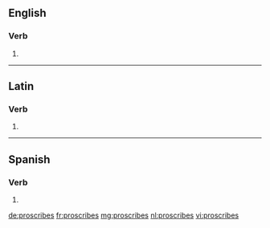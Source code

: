 ==English==

===Verb===
{{head|en}}

# {{en-third-person singular of|proscribe}}

----

==Latin==

===Verb===
{{la-verb-form|prōscrībēs}}

# {{conjugation of|prōscrībō||2|s|fut|act|ind|lang=la}}

----

==Spanish==

===Verb===
{{es-verb-form|proscribir}}

# {{es-verb form of|ending=ir|mood=indicative|tense=present|pers=2|formal=no|number=singular|proscribir}}

[[de:proscribes]]
[[fr:proscribes]]
[[mg:proscribes]]
[[nl:proscribes]]
[[vi:proscribes]]